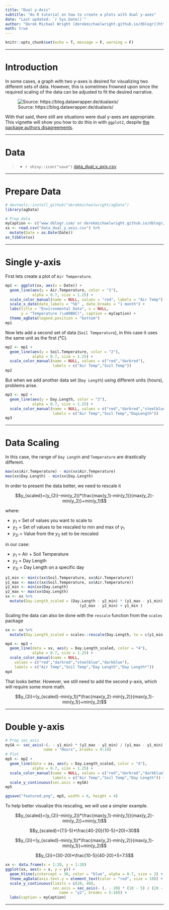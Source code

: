 ```yaml
---
title: "Dual y-Axis"
subtitle: "An R tutorial on how to create a plots with dual y-axes"
date: "Last updated: `r Sys.Date()`"
author: "Derek Michael Wright [derekmichaelwright.github.io/dblogr](https://derekmichaelwright.github.io/dblogr/) <derek.wright@usask.ca>"
math: true
---
```


```r
knitr::opts_chunk$set(echo = T, message = F, warning = F)
```

---

# Introduction

In some cases, a graph with two y-axes is desired for visualizing two different sets of data. However, this is sometimes frowned upon since the required scaling of the data can be adjusted to fit the desired narrative.

![Source: https://blog.datawrapper.de/dualaxis/](examples.png)

With that said, there still are situations were dual y-axes are appropriate. This vignette will show you how to do this in <i class="fab fa-r-project"></i> with `ggplot2`, despite [the package authors disagreements](https://stackoverflow.com/questions/3099219/ggplot-with-2-y-axes-on-each-side-and-different-scales/3101876#3101876){target="_blank"}.

---

# Data

> - `r shiny::icon("save")` [data_dual_y_axis.csv](data_dual_y_axis.csv)

---

# Prepare Data

```r
# devtools::install_github("derekmichaelwright/agData")
library(agData)
```

```r
# Prep data
myCaption <- c("www.dblogr.com/ or derekmichaelwright.github.io/dblogr/ | Data: AGILE")
xx <- read.csv("data_dual_y_axis.csv") %>% 
  mutate(Date = as.Date(Date))
as_tibble(xx)
```

---

# Single y-axis

First lets create a plot of `Air Temperature`.

```r
mp1 <- ggplot(xx, aes(x = Date)) +
  geom_line(aes(y = Air.Temperature, color = "1"), 
            alpha = 0.7, size = 1.25) +
  scale_color_manual(name = NULL, values = "red", labels = "Air Temp") +
  scale_x_date(date_labels = "%b" , date_breaks = "1 month") +
  labs(title = "Environmental Data", x = NULL,
       y = "Temperature (\u00B0C)", caption = myCaption) +
  theme_agData(legend.position = "bottom")
mp1
```

Now lets add a second set of data (`Soil Temperature`), in this case it uses the same unit as the first (&deg;C).

```r
mp2 <- mp1 + 
  geom_line(aes(y = Soil.Temperature, color = "2"), 
            alpha = 0.7, size = 1.25) +
  scale_color_manual(name = NULL, values = c("red","darkred"), 
                     labels = c("Air Temp","Soil Temp"))
mp2
```

But when we add another data set (`Day Length`) using different units (hours), problems arise.

```r
mp3 <- mp2 + 
  geom_line(aes(y = Day.Length, color = "3"), 
            alpha = 0.7, size = 1.25) +
  scale_color_manual(name = NULL, values = c("red","darkred","steelblue"), 
                     labels = c("Air Temp","Soil Temp","DayLength"))
mp3
```

---

# Data Scaling

In this case, the range of `Day Length` and `Temperature` are drastically different.

```r
max(xx$Air.Temperature) - min(xx$Air.Temperature)
max(xx$Day.Length) - min(xx$Day.Length)
```

In order to present the data better, we need to rescale it

$$y_{scaled}=(y_{2i}-min(y_2))*\frac{max(y_1)-min(y_1)}{max(y_2)-min(y_2)}+min(y_1)$$

where:

- $y_1$ = Set of values you want to scale to
- $y_2$ = Set of values to be rescaled to min and max of y~1~
- $y_{2i}$ = Value from the $y_2$ set to be rescaled

in our case:

- $y_1$ = Air + Soil Temperature
- $y_2$ = Day Length
- $y_{2i}$ = Day Length on a specific day

```r
y1_min <- min(c(xx$Soil.Temperature, xx$Air.Temperature))
y1_max <- max(c(xx$Soil.Temperature, xx$Air.Temperature))
y2_min <- min(xx$Day.Length)
y2_max <- max(xx$Day.Length)
xx <- xx %>%
  mutate(Day.Length_scaled = (Day.Length - y2_min) * (y1_max - y1_min) / 
                                 (y2_max - y2_min) + y1_min )
```

Scaling the data can also be done with the `rescale` function from the `scales` package

```r
xx <- xx %>% 
  mutate(Day.Length_scaled = scales::rescale(Day.Length, to = c(y1_min, y1_max)))
```

```r
mp4 <- mp3 + 
  geom_line(data = xx, aes(y = Day.Length_scaled, color = "4"), 
            alpha = 0.7, size = 1.25) +
  scale_color_manual(name = NULL, 
    values = c("red","darkred","steelblue","darkblue"), 
    labels = c("Air Temp","Soil Temp","Day Length","Day Length*"))
mp4
```

That looks better. However, we still need to add the second y-axis, which will require some more math.

$$y_{2i}=(y_{scaled}-min(y_1))*\frac{max(y_2)-min(y_2)}{max(y_1)-min(y_1)}+min(y_2)$$

---

# Double y-axis

```r
# Prep sec_axis
mySA <- sec_axis(~(. - y1_min) * (y2_max - y2_min) / (y1_max - y1_min) + y2_min, 
                 name = "Hours", breaks = 9:14)
# Plot
mp5 <- mp2 +
  geom_line(data = xx, aes(y = Day.Length_scaled, color = "4"),
            alpha = 0.7, size = 1.25) +
  scale_color_manual(name = NULL, values = c("red","darkred","darkblue"), 
                     labels = c("Air Temp","Soil Temp","Day Length")) +
  scale_y_continuous(sec.axis = mySA)
mp5
```

```r
ggsave("featured.png", mp5, width = 6, height = 4)
```

To help better visualize this rescaling, we will use a simpler example.

$$y_{scaled}=(y_{2i}-min(y_2))*\frac{max(y_1)-min(y_1)}{max(y_2)-min(y_2)}+min(y_1)$$

$$y_{scaled}=(7.5-5)*\frac{40-20}{10-5}+20)=30$$


$$y_{2i}=(y_{scaled}-min(y_1))*\frac{max(y_2)-min(y_2)}{max(y_1)-min(y_1)}+min(y_2)$$

$$y_{2i}=(30-20)*\frac{10-5}{40-20}+5=7.5$$

```r
xx <- data.frame(x = 1:20, y = 1:20)
ggplot(xx, aes(x = x, y = y)) + 
  geom_hline(yintercept = 30, color = "blue", alpha = 0.7, size = 2) +
  theme_agData(axis.text.y = element_text(color = "red", size = 10)) +
  scale_y_continuous(limits = c(20, 40), 
                     sec.axis = sec_axis(~ (. - 20) * (10 - 5) / (20 - 0) + 5,
                        name = "y2", breaks = 5:10)) +
  labs(caption = myCaption)
```

---
